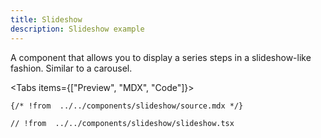 ```yaml
---
title: Slideshow
description: Slideshow example
---
```



A component that allows you to display a series steps in a slideshow-like fashion. Similar to a carousel.

<Tabs items={["Preview", "MDX", "Code"]}>
<Tab value="Preview">
<PreviewContainer>
  <Preview />
</PreviewContainer>
</Tab>
<Tab value="MDX">

```mdx
{/* !from  ../../components/slideshow/source.mdx */}
```

</Tab>
<Tab value="Code">

```tsx
// !from  ../../components/slideshow/slideshow.tsx
```

</Tab>
</Tabs>
